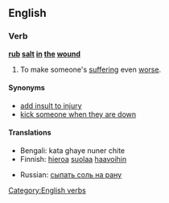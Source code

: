 ==English==

===Verb===
'''[[rub]] [[salt]] [[in]] [[the]] [[wound]]'''

# {{idiom}} To make someone's [[suffering]] even [[worse]].

====Synonyms====
*[[add insult to injury]]
*[[kick someone when they are down]]

====Translations====
{{top}}
* Bengali: kata ghaye nuner chite
* Finnish: [[hieroa]] [[suoloa|suolaa]] [[haava|haavoihin]]
{{mid}}
* Russian: [[сыпать соль на рану]]
{{bottom}}

[[Category:English verbs]]